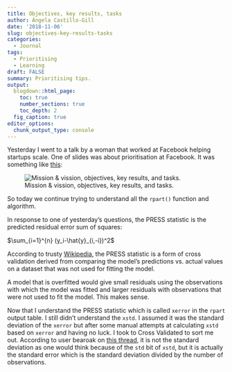```yaml
---
title: Objectives, key results, tasks
author: Ángela Castillo-Gill
date: '2018-11-06'
slug: objectives-key-results-tasks
categories:
  - Journal
tags: 
  - Prioritising
  - Learning
draft: FALSE
summary: Prioritising tips. 
output:
  blogdown::html_page:
    toc: true
    number_sections: true
    toc_depth: 2
  fig_caption: true
editor_options: 
  chunk_output_type: console
---
```


Yesterday I went to a talk by a woman that worked at Facebook helping startups scale. One of slides was about prioritisation at Facebook. It was something like [this](https://www.scrumdesk.com/wp-content/uploads/okr-1.png): 

![Mission & vission, objectives, key results, and tasks.](/journal/journal-template_files/okrs.png)

So today we continue trying to understand all the `rpart()` function and algorithm. 

In response to one of yesterday's questions, the PRESS statistic is the predicted residual error sum of squares:

$\sum_{i=1}^{n} (y_i-\hat{y}_{i,-i})^2$

According to trusty [Wikipedia](https://en.wikipedia.org/wiki/PRESS_statistic), the PRESS statistic is a form of cross validation derived from comparing the model's predictions vs. actual values on a dataset that was not used for fitting the model.

A model that is overfitted would give small residuals using the observations with which the model was fitted and larger residuals with observations that were not used to fit the model. This makes sense. 

Now that I understand the PRESS statistic which is called `xerror` in the `rpart` output table. I still didn't understand the `xstd`. I assumed it was the standard deviation of the `xerror` but after some manual attempts at calculating `xstd` based on `xerror` and having no luck. I took to Cross Validated to sort me out. According to user bearoak on [this thread](https://stats.stackexchange.com/questions/92547/r-rpart-cross-validation-and-1-se-rule-why-is-the-column-in-cptable-called-xst), it is not the standard deviation as one would think because of the `std` bit of `xstd`, but it is actually the standard error which is the standard deviation divided by the number of observations. 

